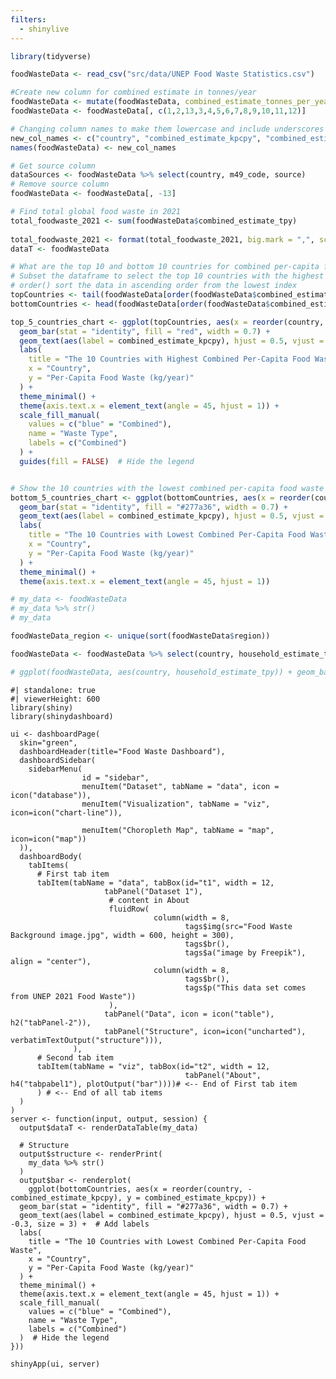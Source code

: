 ```yaml
---
filters: 
  - shinylive
---
```


```r
library(tidyverse)

foodWasteData <- read_csv("src/data/UNEP Food Waste Statistics.csv")

#Create new column for combined estimate in tonnes/year
foodWasteData <- mutate(foodWasteData, combined_estimate_tonnes_per_year = foodWasteData$`Household estimate (tonnes/year)` + foodWasteData$`Retail estimate (tonnes/year)` + foodWasteData$`Food service estimate (tonnes/year)`)
foodWasteData <- foodWasteData[, c(1,2,13,3,4,5,6,7,8,9,10,11,12)]

# Changing column names to make them lowercase and include underscores for easier reference
new_col_names <- c("country", "combined_estimate_kpcpy", "combined_estimate_tpy", "household_estimate_kpcpy", "household_estimate_tpy", "retail_estimate_kpcpy", "retail_estimate_tpy", "food_service_estimate_kpcpy", "food_service_estimate_tpy", "estimate_confidence", "m49_code", "region", "source")
names(foodWasteData) <- new_col_names

# Get source column 
dataSources <- foodWasteData %>% select(country, m49_code, source)
# Remove source column 
foodWasteData <- foodWasteData[, -13]

# Find total global food waste in 2021
total_foodwaste_2021 <- sum(foodWasteData$combined_estimate_tpy)
  
total_foodwaste_2021 <- format(total_foodwaste_2021, big.mark = ",", scientific = FALSE) 
dataT <- foodWasteData

# What are the top 10 and bottom 10 countries for combined per-capita food waste?
# Subset the dataframe to select the top 10 countries with the highest and lowest combined per-capita food waste
# order() sort the data in ascending order from the lowest index 
topCountries <- tail(foodWasteData[order(foodWasteData$combined_estimate_kpcpy), ], 10)
bottomCountries <- head(foodWasteData[order(foodWasteData$combined_estimate_kpcpy), ], 10)

top_5_countries_chart <- ggplot(topCountries, aes(x = reorder(country, -combined_estimate_kpcpy), y = combined_estimate_kpcpy)) +
  geom_bar(stat = "identity", fill = "red", width = 0.7) +
  geom_text(aes(label = combined_estimate_kpcpy), hjust = 0.5, vjust = -0.3, size = 3) +  # Add labels
  labs(
    title = "The 10 Countries with Highest Combined Per-Capita Food Waste",
    x = "Country",
    y = "Per-Capita Food Waste (kg/year)"
  ) +
  theme_minimal() +
  theme(axis.text.x = element_text(angle = 45, hjust = 1)) +
  scale_fill_manual(
    values = c("blue" = "Combined"),
    name = "Waste Type",
    labels = c("Combined")
  ) +
  guides(fill = FALSE)  # Hide the legend


# Show the 10 countries with the lowest combined per-capita food waste
bottom_5_countries_chart <- ggplot(bottomCountries, aes(x = reorder(country, -combined_estimate_kpcpy), y = combined_estimate_kpcpy)) +
  geom_bar(stat = "identity", fill = "#277a36", width = 0.7) +
  geom_text(aes(label = combined_estimate_kpcpy), hjust = 0.5, vjust = -0.3, size = 3) +  # Add labels
  labs(
    title = "The 10 Countries with Lowest Combined Per-Capita Food Waste",
    x = "Country",
    y = "Per-Capita Food Waste (kg/year)"
  ) +
  theme_minimal() +
  theme(axis.text.x = element_text(angle = 45, hjust = 1))

# my_data <- foodWasteData 
# my_data %>% str()
# my_data
```

```r
foodWasteData_region <- unique(sort(foodWasteData$region))

foodWasteData <- foodWasteData %>% select(country, household_estimate_tpy, region) %>% filter(region == "South-eastern Asia")

# ggplot(foodWasteData, aes(country, household_estimate_tpy)) + geom_bar()
```

<!-- <h2>How much food is wasted in 2021 in total?</h2> -->

<!-- <p>`r total_foodwaste_2021` tonnes</p> -->

```shinylive-r
#| standalone: true
#| viewerHeight: 600
library(shiny)
library(shinydashboard)

ui <- dashboardPage(
  skin="green",
  dashboardHeader(title="Food Waste Dashboard"),
  dashboardSidebar(
    sidebarMenu(
                id = "sidebar",
                menuItem("Dataset", tabName = "data", icon = icon("database")),
                menuItem("Visualization", tabName = "viz", icon=icon("chart-line")),
                
                menuItem("Choropleth Map", tabName = "map", icon=icon("map"))
  )),
  dashboardBody(
    tabItems(
      # First tab item 
      tabItem(tabName = "data", tabBox(id="t1", width = 12, 
                     tabPanel("Dataset 1"),
                      # content in About
                      fluidRow(
                                column(width = 8,
                                       tags$img(src="Food Waste Background image.jpg", width = 600, height = 300),
                                       tags$br(),
                                       tags$a("image by Freepik"), align = "center"),
                                column(width = 8,
                                       tags$br(),
                                       tags$p("This data set comes from UNEP 2021 Food Waste"))
                      ),
                     tabPanel("Data", icon = icon("table"), h2("tabPanel-2")),
                     tabPanel("Structure", icon=icon("uncharted"), verbatimTextOutput("structure"))),
              ),
      # Second tab item
      tabItem(tabName = "viz", tabBox(id="t2", width = 12, 
                                       tabPanel("About", h4("tabpabel1"), plotOutput("bar"))))# <-- End of First tab item 
      ) # <-- End of all tab items     
  )
)
server <- function(input, output, session) {
  output$dataT <- renderDataTable(my_data)
  
  # Structure 
  output$structure <- renderPrint(
    my_data %>% str()
  )
  output$bar <- renderplot(
    ggplot(bottomCountries, aes(x = reorder(country, -combined_estimate_kpcpy), y = combined_estimate_kpcpy)) +
  geom_bar(stat = "identity", fill = "#277a36", width = 0.7) +
  geom_text(aes(label = combined_estimate_kpcpy), hjust = 0.5, vjust = -0.3, size = 3) +  # Add labels
  labs(
    title = "The 10 Countries with Lowest Combined Per-Capita Food Waste",
    x = "Country",
    y = "Per-Capita Food Waste (kg/year)"
  ) +
  theme_minimal() +
  theme(axis.text.x = element_text(angle = 45, hjust = 1)) +
  scale_fill_manual(
    values = c("blue" = "Combined"),
    name = "Waste Type",
    labels = c("Combined")
  )  # Hide the legend
}))

shinyApp(ui, server)
```
